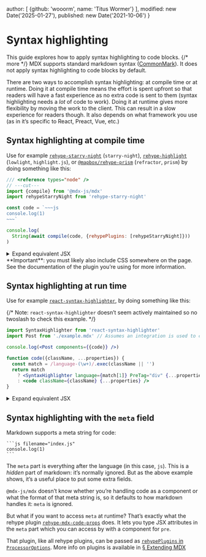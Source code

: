 
  author: [
    {github: 'wooorm', name: 'Titus Wormer'}
  ],
  modified: new Date('2025-01-27'),
  published: new Date('2021-10-06')
}

# Syntax highlighting

This guide explores how to apply syntax highlighting to code
blocks. {/* more */}
MDX supports standard markdown syntax ([CommonMark][]).
It does not apply syntax highlighting to code blocks by default.

There are two ways to accomplish syntax highlighting: at compile time or at
runtime.
Doing it at compile time means the effort is spent upfront so that readers will
have a fast experience as no extra code is sent to them (syntax highlighting
needs a *lot* of code to work).
Doing it at runtime gives more flexibility by moving the work to the client.
This can result in a slow experience for readers though.
It also depends on what framework you use (as in it’s specific to React, Preact,
Vue, etc.)

## Syntax highlighting at compile time

Use for example [`rehype-starry-night`][rehype-starry-night] (`starry-night`),
[`rehype-highlight`][rehype-highlight] (`lowlight`, `highlight.js`),
or [`@mapbox/rehype-prism`][rehype-prism] (`refractor`, `prism`)
by doing something like this:

```js twoslash path="example.js"
/// <reference types="node" />
// ---cut---
import {compile} from '@mdx-js/mdx'
import rehypeStarryNight from 'rehype-starry-night'

const code = `~~~js
console.log(1)
~~~`

console.log(
  String(await compile(code, {rehypePlugins: [rehypeStarryNight]}))
)
```

<details>
  <summary>Expand equivalent JSX</summary>

  ```jsx path="output.jsx"
  <>
    <pre>
      <code className="language-js">
        <span className="pl-en">console</span>.<span className="pl-c1">log</span>(<span className="pl-c1">1</span>)
      </code>
    </pre>
  </>
  ```
</details>

<Note type="important">
  **Important**: you must likely also include CSS somewhere on the page.
  See the documentation of the plugin you’re using for more information.
</Note>

## Syntax highlighting at run time

Use for example
[`react-syntax-highlighter`][react-syntax-highlighter],
by doing something like this:

{/* Note: `react-syntax-highlighter` doesn’t seem actively maintained so no twoslash to check this example. */}

```jsx path="example.jsx"
import SyntaxHighlighter from 'react-syntax-highlighter'
import Post from './example.mdx' // Assumes an integration is used to compile MDX -> JS.

console.log(<Post components={{code}} />)

function code({className, ...properties}) {
  const match = /language-(\w+)/.exec(className || '')
  return match
    ? <SyntaxHighlighter language={match[1]} PreTag="div" {...properties} />
    : <code className={className} {...properties} />
}
```

<details>
  <summary>Expand equivalent JSX</summary>

  ```jsx path="output.jsx"
  <>
    <pre>
      <div
        className="language-js"
        style={{
          background: '#F0F0F0',
          color: '#444',
          display: 'block',
          overflowX: 'auto',
          padding: '0.5em'
        }}
      >
        <code style={{whiteSpace: 'pre'}}>
          <span>console.</span>
          <span style={{color: '#397300'}}>log</span>
          <span>(</span>
          <span style={{color: '#880000'}}>1</span>
          <span>)</span>
        </code>
      </div>
    </pre>
  </>
  ```
</details>

## Syntax highlighting with the `meta` field

Markdown supports a meta string for code:

````mdx path="example.mdx"
```js filename="index.js"
console.log(1)
```
````

The `meta` part is everything after the language (in this case, `js`).
This is a *hidden* part of markdown: it’s normally ignored.
But as the above example shows, it’s a useful place to put some extra fields.

`@mdx-js/mdx` doesn’t know whether you’re handling code as a component or what
the format of that meta string is, so it defaults to how markdown handles it:
`meta` is ignored.

But what if you want to access `meta` at runtime?
That’s exactly what the rehype plugin
[`rehype-mdx-code-props`][rehype-mdx-code-props] does.
It lets you type JSX attributes in the `meta` part which you can access by
with a component for `pre`.

That plugin, like all rehype plugins, can be passed as
[`rehypePlugins` in `ProcessorOptions`][processor-options].
More info on plugins is available in [§ Extending MDX][extend]

[commonmark]: https://spec.commonmark.org/current/

[extend]: /docs/extending-mdx/

[processor-options]: /packages/mdx/#processoroptions

[react-syntax-highlighter]: https://github.com/react-syntax-highlighter/react-syntax-highlighter

[rehype-highlight]: https://github.com/rehypejs/rehype-highlight

[rehype-mdx-code-props]: https://github.com/remcohaszing/rehype-mdx-code-props

[rehype-prism]: https://github.com/mapbox/rehype-prism

[rehype-starry-night]: https://github.com/rehypejs/rehype-starry-night
